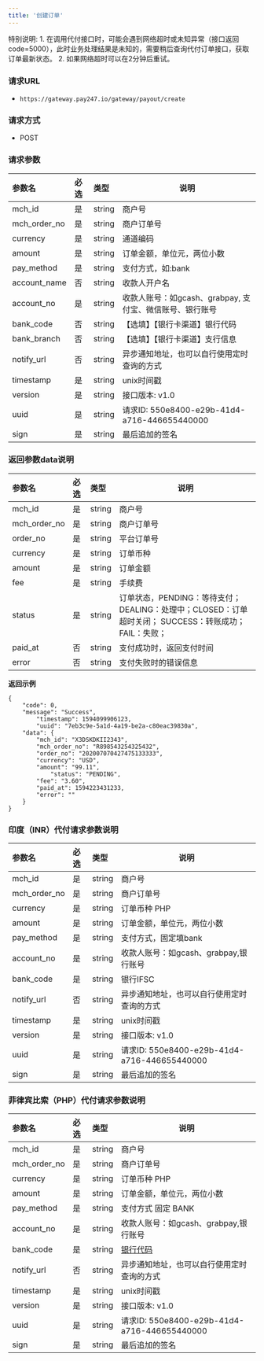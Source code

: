 ```yaml
---
title: '创建订单'
---
```


<Note>
	特别说明:
	1. 在调用代付接口时，可能会遇到网络超时或未知异常（接口返回 code=5000），此时业务处理结果是未知的，需要稍后查询代付订单接口，获取订单最新状态。
	2. 如果网络超时可以在2分钟后重试。
</Note>

### 请求URL
- `https://gateway.pay247.io/gateway/payout/create`

### 请求方式
- POST

### 请求参数

| 参数名          | 必选  |类型| 说明                         |
|:-------------|:----|:----- |----------------------------|
| mch_id       | 是   |string | 商户号                        |
| mch_order_no | 是   |string | 商户订单号                      |
| currency     | 是   |string | 通道编码                       |
| amount       | 是   |string | 订单金额，单位元，两位小数              |
| pay_method   | 是  |string | 支付方式，如:bank          |
| account_name | 否   |string | 收款人开户名                     |
| account_no   | 是   |string | 收款人账号：如gcash、grabpay, 支付宝、微信账号、银行账号 |
| bank_code    | 否   |string | 【选填】【银行卡渠道】银行代码            |
| bank_branch  | 否   |string | 【选填】【银行卡渠道】支行信息            |
| notify_url   | 否   |string | 异步通知地址，也可以自行使用定时查询的方式      |
| timestamp    | 是   |string | unix时间戳                    |
| version      | 是   |string | 接口版本: v1.0                 |
| uuid         | 是  | string   | 请求ID: 550e8400-e29b-41d4-a716-446655440000 |
| sign         | 是   |string | 最后追加的签名                    |

### 返回参数data说明

| 参数名         |必选|类型|说明|
|:------------|:---|:----- |-----   |
| mch_id      |是  |string |商户号   |
| mch_order_no|是  |string |商户订单号 |
| order_no    |是  |string |平台订单号 |
| currency    |是  |string |订单币种 |
| amount      |是  |string |订单金额 |
| fee         |是  |string |手续费 |
| status      |是  |string |订单状态，PENDING：等待支付； DEALING：处理中；CLOSED：订单超时关闭； SUCCESS：转账成功；FAIL：失败； |
| paid_at     |否  |string |支付成功时，返回支付时间 |
| error       |否  |string |支付失败时的错误信息 |

**返回示例**

```
{
    "code": 0,
    "message": "Success",
		"timestamp": 1594099906123,
		"uuid": "7eb3c9e-5a1d-4a19-be2a-c80eac39830a",
    "data": {
        "mch_id": "X3DSKDKII2343",
        "mch_order_no": "R898543254325432",
        "order_no": "202007070427475133333",
        "currency": "USD",
        "amount": "99.11",
    		"status": "PENDING",
        "fee": "3.60",
        "paid_at": 1594223431233,
        "error": ""
    }
}
```


### 印度（INR）代付请求参数说明

| 参数名          | 必选  |类型| 说明                         |
|:-------------|:----|:----- |----------------------------|
| mch_id       | 是   |string | 商户号                        |
| mch_order_no | 是   |string | 商户订单号                      |
| currency     | 是   |string | 订单币种 PHP                       |
| amount       | 是   |string | 订单金额，单位元，两位小数              |
| pay_method   | 是   |string | 支付方式，固定填bank          |
| account_no   | 是   |string | 收款人账号：如gcash、grabpay,银行账号 |
| bank_code    | 是   |string | 银行IFSC|
| notify_url   | 否   |string | 异步通知地址，也可以自行使用定时查询的方式      |
| timestamp    | 是   |string | unix时间戳                    |
| version      | 是   |string | 接口版本: v1.0                 |
| uuid         | 是   |string| 请求ID: 550e8400-e29b-41d4-a716-446655440000 |
| sign         | 是   |string | 最后追加的签名                    |


### 菲律宾比索（PHP）代付请求参数说明

| 参数名          | 必选  |类型| 说明                         |
|:-------------|:----|:----- |----------------------------|
| mch_id       | 是   |string | 商户号                        |
| mch_order_no | 是   |string | 商户订单号                      |
| currency     | 是   |string | 订单币种 PHP                       |
| amount       | 是   |string | 订单金额，单位元，两位小数              |
| pay_method   | 是   |string | 支付方式 固定 BANK          |
| account_no   | 是   |string | 收款人账号：如gcash、grabpay,银行账号 |
| bank_code    | 是   |string | [银行代码 ](https://docs.pay247.io/api-reference/common/bank_ph)|
| notify_url   | 否   |string | 异步通知地址，也可以自行使用定时查询的方式      |
| timestamp    | 是   |string | unix时间戳                    |
| version      | 是   |string | 接口版本: v1.0                 |
| uuid         | 是   |string| 请求ID: 550e8400-e29b-41d4-a716-446655440000 |
| sign         | 是   |string | 最后追加的签名                    |